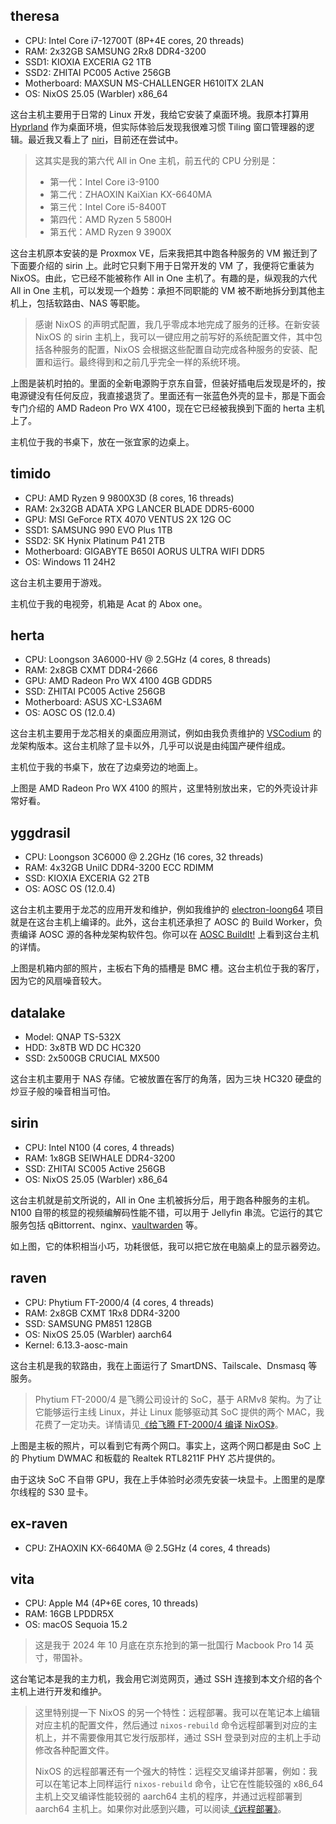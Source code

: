 
## theresa

- CPU: Intel Core i7-12700T (8P+4E cores, 20 threads)
- RAM: 2x32GB SAMSUNG 2Rx8 DDR4-3200
- SSD1: KIOXIA EXCERIA G2 1TB
- SSD2: ZHITAI PC005 Active 256GB
- Motherboard: MAXSUN MS-CHALLENGER H610ITX 2LAN
- OS: NixOS 25.05 (Warbler) x86_64

这台主机主要用于日常的 Linux 开发，我给它安装了桌面环境。我原本打算用 [Hyprland](https://hyprland.org/) 作为桌面环境，但实际体验后发现我很难习惯 Tiling 窗口管理器的逻辑。最近我又看上了 [niri](https://github.com/YaLTeR/niri)，目前还在尝试中。

> 这其实是我的第六代 All in One 主机，前五代的 CPU 分别是：
> - 第一代：Intel Core i3-9100
> - 第二代：ZHAOXIN KaiXian KX-6640MA
> - 第三代：Intel Core i5-8400T
> - 第四代：AMD Ryzen 5 5800H
> - 第五代：AMD Ryzen 9 3900X

这台主机原本安装的是 Proxmox VE，后来我把其中跑各种服务的 VM 搬迁到了下面要介绍的 sirin 上。此时它只剩下用于日常开发的 VM 了，我便将它重装为 NixOS。由此，它已经不能被称作 All in One 主机了。有趣的是，纵观我的六代 All in One 主机，可以发现一个趋势：承担不同职能的 VM 被不断地拆分到其他主机上，包括软路由、NAS 等职能。

> 感谢 NixOS 的声明式配置，我几乎零成本地完成了服务的迁移。在新安装 NixOS 的 sirin 主机上，我可以一键应用之前写好的系统配置文件，其中包括各种服务的配置，NixOS 会根据这些配置自动完成各种服务的安装、配置和运行。最终得到和之前几乎完全一样的系统环境。

<BlogImage filePath='hardware/thehub' />

上图是装机时拍的。里面的全新电源购于京东自营，但装好插电后发现是坏的，按电源键没有任何反应，我直接退货了。里面还有一张蓝色外壳的显卡，那是下面会专门介绍的 AMD Radeon Pro WX 4100，现在它已经被我换到下面的 herta 主机上了。

<BlogImage filePath="hardware/thehub2" />

主机位于我的书桌下，放在一张宜家的边桌上。

## timido

- CPU: AMD Ryzen 9 9800X3D (8 cores, 16 threads)
- RAM: 2x32GB ADATA XPG LANCER BLADE DDR5-6000
- GPU: MSI GeForce RTX 4070 VENTUS 2X 12G OC
- SSD1: SAMSUNG 990 EVO Plus 1TB
- SSD2: SK Hynix Platinum P41 2TB
- Motherboard: GIGABYTE B650I AORUS ULTRA WIFI DDR5
- OS: Windows 11 24H2

这台主机主要用于游戏。

<BlogImage filePath="hardware/timido" />

主机位于我的电视旁，机箱是 Acat 的 Abox one。

## herta

- CPU: Loongson 3A6000-HV @ 2.5GHz (4 cores, 8 threads)
- RAM: 2x8GB CXMT DDR4-2666
- GPU: AMD Radeon Pro WX 4100 4GB GDDR5
- SSD: ZHITAI PC005 Active 256GB
- Motherboard: ASUS XC-LS3A6M
- OS: AOSC OS (12.0.4)

这台主机主要用于龙芯相关的桌面应用测试，例如由我负责维护的 [VSCodium](https://github.com/VSCodium/vscodium) 的龙架构版本。这台主机除了显卡以外，几乎可以说是由纯国产硬件组成。

<BlogImage filePath="hardware/herta" />

主机位于我的书桌下，放在了边桌旁边的地面上。

<BlogImage filePath="hardware/wx4100" />

上图是 AMD Radeon Pro WX 4100 的照片，这里特别放出来，它的外壳设计非常好看。

## yggdrasil

- CPU: Loongson 3C6000 @ 2.2GHz (16 cores, 32 threads)
- RAM: 4x32GB UniIC DDR4-3200 ECC RDIMM
- SSD: KIOXIA EXCERIA G2 2TB
- OS: AOSC OS (12.0.4)

这台主机主要用于龙芯的应用开发和维护，例如我维护的 [electron-loong64](https://github.com/darkyzhou/electron-loong64) 项目就是在这台主机上编译的。此外，这台主机还承担了 AOSC 的 Build Worker，负责编译 AOSC 源的各种龙架构软件包。你可以在 [AOSC BuildIt!](https://buildit.aosc.io/workers/54) 上看到这台主机的详情。

<BlogImage filePath="hardware/yggdrasil" />

上图是机箱内部的照片，主板右下角的插槽是 BMC 槽。这台主机位于我的客厅，因为它的风扇噪音较大。

## datalake

- Model: QNAP TS-532X
- HDD: 3x8TB WD DC HC320
- SSD: 2x500GB CRUCIAL MX500

这台主机主要用于 NAS 存储。它被放置在客厅的角落，因为三块 HC320 硬盘的炒豆子般的噪音相当可怕。

<BlogImage filePath="hardware/datalake" />

## sirin

- CPU: Intel N100 (4 cores, 4 threads)
- RAM: 1x8GB SEIWHALE DDR4-3200
- SSD: ZHITAI SC005 Active 256GB
- OS: NixOS 25.05 (Warbler) x86_64

这台主机就是前文所说的，All in One 主机被拆分后，用于跑各种服务的主机。N100 自带的核显的视频编解码性能不错，可以用于 Jellyfin 串流。它运行的其它服务包括 qBittorrent、nginx、[vaultwarden](https://github.com/dani-garcia/vaultwarden) 等。

<BlogImage filePath="hardware/sirin" />

如上图，它的体积相当小巧，功耗很低，我可以把它放在电脑桌上的显示器旁边。

## raven

- CPU: Phytium FT-2000/4 (4 cores, 4 threads)
- RAM: 2x8GB CXMT 1Rx8 DDR4-3200
- SSD: SAMSUNG PM851 128GB
- OS: NixOS 25.05 (Warbler) aarch64
- Kernel: 6.13.3-aosc-main

这台主机是我的软路由，我在上面运行了 SmartDNS、Tailscale、Dnsmasq 等服务。

> Phytium FT-2000/4 是飞腾公司设计的 SoC，基于 ARMv8 架构。为了让它能够运行主线 Linux，并让 Linux 能够驱动其 SoC 提供的两个 MAC，我花费了一定功夫。详情请见[《给飞腾 FT-2000/4 编译 NixOS》](/articles/compiling-nixos-for-ft2000)。

<BlogImage filePath="hardware/raven1" />

上图是主板的照片，可以看到它有两个网口。事实上，这两个网口都是由 SoC 上的 Phytium DWMAC 和板载的 Realtek RTL8211F PHY 芯片提供的。

<BlogImage filePath="hardware/raven2" />

由于这块 SoC 不自带 GPU，我在上手体验时必须先安装一块显卡。上图里的是摩尔线程的 S30 显卡。

## ex-raven

- CPU: ZHAOXIN KX-6640MA @ 2.5GHz (4 cores, 4 threads)

## vita

- CPU: Apple M4 (4P+6E cores, 10 threads)
- RAM: 16GB LPDDR5X
- OS: macOS Sequoia 15.2

> 这是我于 2024 年 10 月底在京东抢到的第一批国行 Macbook Pro 14 英寸，带国补。

这台笔记本是我的主力机，我会用它浏览网页，通过 SSH 连接到本文介绍的各个主机上进行开发和维护。

> 这里特别提一下 NixOS 的另一个特性：远程部署。我可以在笔记本上编辑对应主机的配置文件，然后通过 `nixos-rebuild` 命令远程部署到对应的主机上，并不需要像用其它发行版那样，通过 SSH 登录到对应的主机上手动修改各种配置文件。
>
> NixOS 的远程部署还有一个强大的特性：远程交叉编译并部署，例如：我可以在笔记本上同样运行 `nixos-rebuild` 命令，让它在性能较强的 x86_64 主机上交叉编译性能较弱的 aarch64 主机的程序，并通过远程部署到 aarch64 主机上。如果你对此感到兴趣，可以阅读[《远程部署》](https://nixos-and-flakes.thiscute.world/zh/best-practices/remote-deployment)。

